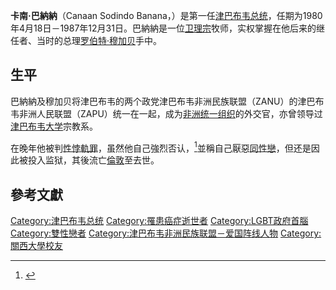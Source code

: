 {{Infobox President
|name               = 卡南·巴納納<br />Canaan Banana
|nationality        = {{flag|罗德西亚}}<br />{{flag|津巴布韦}}
|image              = Canaan Banana.jpg
|imagesize          = 
|caption            = 
|order              = 1
|office             = 津巴布韦总统
|term_start         = 1980年4月18日
|term_end           = 1987年12月31日
|predecessor        = {{le|约西亚·锡安·古梅德|Josiah Zion Gumede}}
|successor          = [[罗伯特·穆加贝|罗伯特·穆加贝]]
|primeminister      = 罗伯特·穆加贝
|birth_date         = {{birth date|df=yes|1936|03|05}}
|birth_place        = {{flag|Southern Rhodesia}}{{le|埃西切齐尼|Esiphezini}}
|death_date         = {{death date and age|df=yes|2003|11|10|1936|03|05}} 
|death_place        = {{flag|UK}}[[大伦敦|大伦敦]][[伦敦市|伦敦市]]
|spouse             = {{le|珍妮·巴納納|Janet Banana}}
|children = 4
|party              = [[津巴布韦非洲民族联盟－爱国阵线|津巴布韦民族联盟]]
|occupation         = [[牧师|牧师]]、[[政治家|政治家]]
|religion           = [[卫理宗|卫理宗]]
|vicepresident      = 
}}
'''卡南·巴納納'''（Canaan Sodindo Banana，{{bd|1936年|3月5日|2003年|11月10日}}）是第一任[[津巴布韦总统|津巴布韦总统]]，任期为1980年4月18日－1987年12月31日。巴納納是一位[[卫理宗|卫理宗]]牧师，实权掌握在他后来的继任者、当时的总理[[罗伯特·穆加贝|罗伯特·穆加贝]]手中。

==生平==
巴納納及穆加贝将津巴布韦的两个政党津巴布韦非洲民族联盟（ZANU）的津巴布韦非洲人民联盟（ZAPU）统一在一起，成为[[非洲统一组织|非洲统一组织]]的外交官，亦曾领导过[[津巴布韦大学|津巴布韦大学]]宗教系。

在晚年他被判[[性悖軌罪|性悖軌罪]]，虽然他自己強烈否认，<ref>{{Cite news |url=http://news.bbc.co.uk/2/hi/africa/3258969.stm |title=Canaan Banana of Zimbabwe dead |work=BBC News |date=2003-11-10 |accessdate=2018-08-27 |archive-date=2017-10-23 |archive-url=https://web.archive.org/web/20171023180041/http://news.bbc.co.uk/2/hi/africa/3258969.stm |dead-url=no }}</ref>並稱自己厭惡[[同性戀|同性戀]]，但还是因此被投入监狱，其後流亡[[倫敦|倫敦]]至去世。

==參考文獻==
{{Reflist}}

{{辛巴威國家元首}}
{{冷戰相關人物}}
{{Authority control}}

[[Category:津巴布韦总统|Category:津巴布韦总统]]
[[Category:罹患癌症逝世者|Category:罹患癌症逝世者]]
[[Category:LGBT政府首腦|Category:LGBT政府首腦]]
[[Category:雙性戀者|Category:雙性戀者]]
[[Category:津巴布韦非洲民族联盟－爱国阵线人物|Category:津巴布韦非洲民族联盟－爱国阵线人物]]
[[Category:關西大學校友|Category:關西大學校友]]